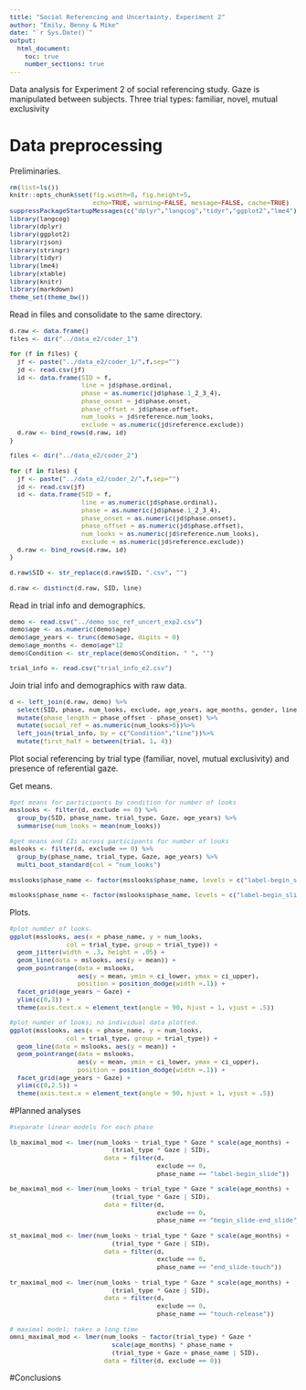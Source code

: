 ```yaml
---
title: "Social Referencing and Uncertainty, Experiment 2"
author: "Emily, Benny & Mike"
date: "`r Sys.Date()`"
output: 
  html_document:
    toc: true
    number_sections: true
---
```


<style type="text/css">
body, td {
   font-size: 14px;
}
code {
  font-size: 11px;
}
pre {
  font-size: 11px;
}
</style>

Data analysis for Experiment 2 of social referencing study.
Gaze is manipulated between subjects.
Three trial types: familiar, novel, mutual exclusivity

# Data preprocessing

Preliminaries.

```r
rm(list=ls())
knitr::opts_chunk$set(fig.width=8, fig.height=5, 
                      echo=TRUE, warning=FALSE, message=FALSE, cache=TRUE)
suppressPackageStartupMessages(c("dplyr","langcog","tidyr","ggplot2","lme4"))
library(langcog)
library(dplyr)
library(ggplot2)
library(rjson)
library(stringr)
library(tidyr)
library(lme4)
library(xtable)
library(knitr)
library(markdown)
theme_set(theme_bw())
```

Read in files and consolidate to the same directory. 

```r
d.raw <- data.frame()
files <- dir("../data_e2/coder_1")

for (f in files) {
  jf <- paste("../data_e2/coder_1/",f,sep="")
  jd <- read.csv(jf)
  id <- data.frame(SID = f,
                   line = jd$phase.ordinal,
                   phase = as.numeric(jd$phase.1_2_3_4),
                   phase_onset = jd$phase.onset,
                   phase_offset = jd$phase.offset, 
                   num_looks = jd$reference.num_looks,
                   exclude = as.numeric(jd$reference.exclude))
  d.raw <- bind_rows(d.raw, id)
}

files <- dir("../data_e2/coder_2")

for (f in files) {
  jf <- paste("../data_e2/coder_2/",f,sep="")
  jd <- read.csv(jf)
  id <- data.frame(SID = f,
                   line = as.numeric(jd$phase.ordinal),
                   phase = as.numeric(jd$phase.1_2_3_4),
                   phase_onset = as.numeric(jd$phase.onset),
                   phase_offset = as.numeric(jd$phase.offset), 
                   num_looks = as.numeric(jd$reference.num_looks),
                   exclude = as.numeric(jd$reference.exclude))
  d.raw <- bind_rows(d.raw, id)
}

d.raw$SID <- str_replace(d.raw$SID, ".csv", "")

d.raw <- distinct(d.raw, SID, line)
```

Read in trial info and demographics. 

```r
demo <- read.csv("../demo_soc_ref_uncert_exp2.csv") 
demo$age <- as.numeric(demo$age)
demo$age_years <- trunc(demo$age, digits = 0)
demo$age_months <- demo$age*12
demo$Condition <- str_replace(demo$Condition, " ", "")

trial_info <- read.csv("trial_info_e2.csv")
```

Join trial info and demographics with raw data.

```r
d <- left_join(d.raw, demo) %>%
  select(SID, phase, num_looks, exclude, age_years, age_months, gender, line, Condition, Gaze, phase_onset, phase_offset) %>%
  mutate(phase_length = phase_offset - phase_onset) %>%
  mutate(social_ref = as.numeric(num_looks>0))%>%
  left_join(trial_info, by = c("Condition","line"))%>%
  mutate(first_half = between(trial, 1, 4)) 
```

Plot social referencing by trial type (familiar, novel, mutual exclusivity) and presence of referential gaze.

Get means.
```r
#get means for participants by condition for number of looks
msslooks <- filter(d, exclude == 0) %>%
  group_by(SID, phase_name, trial_type, Gaze, age_years) %>%
  summarise(num_looks = mean(num_looks))

#get means and CIs across participants for number of looks
mslooks <- filter(d, exclude == 0) %>%
  group_by(phase_name, trial_type, Gaze, age_years) %>%
  multi_boot_standard(col = "num_looks") 

msslooks$phase_name <- factor(msslooks$phase_name, levels = c("label-begin_slide","begin_slide-end_slide","end_slide-touch","touch-release"))

mslooks$phase_name <- factor(mslooks$phase_name, levels = c("label-begin_slide","begin_slide-end_slide","end_slide-touch","touch-release"))
```


Plots.
```r
#plot number of looks.
ggplot(msslooks, aes(x = phase_name, y = num_looks, 
               col = trial_type, group = trial_type)) + 
  geom_jitter(width = .3, height = .05) +
  geom_line(data = mslooks, aes(y = mean)) + 
  geom_pointrange(data = mslooks, 
                  aes(y = mean, ymin = ci_lower, ymax = ci_upper), 
                  position = position_dodge(width =.1)) + 
  facet_grid(age_years ~ Gaze) + 
  ylim(c(0,3)) + 
  theme(axis.text.x = element_text(angle = 90, hjust = 1, vjust = .5))

#plot number of looks; no individual data plotted.
ggplot(msslooks, aes(x = phase_name, y = num_looks, 
               col = trial_type, group = trial_type)) + 
  geom_line(data = mslooks, aes(y = mean)) + 
  geom_pointrange(data = mslooks, 
                  aes(y = mean, ymin = ci_lower, ymax = ci_upper), 
                  position = position_dodge(width =.1)) + 
  facet_grid(age_years ~ Gaze) + 
  ylim(c(0,2.5)) + 
  theme(axis.text.x = element_text(angle = 90, hjust = 1, vjust = .5))
```

#Planned analyses

```r
#separate linear models for each phase

lb_maximal_mod <- lmer(num_looks ~ trial_type * Gaze * scale(age_months) +
                           (trial_type * Gaze | SID), 
                         data = filter(d, 
                                       exclude == 0, 
                                       phase_name == "label-begin_slide"))

be_maximal_mod <- lmer(num_looks ~ trial_type * Gaze * scale(age_months) +
                           (trial_type * Gaze | SID), 
                         data = filter(d, 
                                       exclude == 0, 
                                       phase_name == "begin_slide-end_slide"))

st_maximal_mod <- lmer(num_looks ~ trial_type * Gaze * scale(age_months) +
                           (trial_type * Gaze | SID), 
                         data = filter(d, 
                                       exclude == 0, 
                                       phase_name == "end_slide-touch"))

tr_maximal_mod <- lmer(num_looks ~ trial_type * Gaze * scale(age_months) +
                           (trial_type * Gaze | SID), 
                         data = filter(d, 
                                       exclude == 0, 
                                       phase_name == "touch-release"))

# maximal model; takes a long time
omni_maximal_mod <- lmer(num_looks ~ factor(trial_type) * Gaze * 
                           scale(age_months) * phase_name +
                           (trial_type + Gaze + phase_name | SID), 
                         data = filter(d, exclude == 0))
```

#Conclusions
